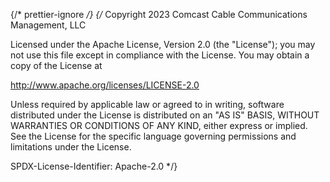 ﻿{/* prettier-ignore */}
{/*
Copyright 2023 Comcast Cable Communications Management, LLC

Licensed under the Apache License, Version 2.0 (the "License");
you may not use this file except in compliance with the License.
You may obtain a copy of the License at

http://www.apache.org/licenses/LICENSE-2.0

Unless required by applicable law or agreed to in writing, software
distributed under the License is distributed on an "AS IS" BASIS,
WITHOUT WARRANTIES OR CONDITIONS OF ANY KIND, either express or implied.
See the License for the specific language governing permissions and
limitations under the License.

SPDX-License-Identifier: Apache-2.0
\*/}


<Meta of={TooltipStories} />

<Title />

Component to provide hint information to other components like buttons and action items.

## Source

https://github.com/rdkcentral/Lightning-UI-Components/blob/develop/packages/@lightningjs/ui-components/src/components/Tooltip/Tooltip.js

## Usage

`Tooltip` can display a `title` and is added as a child to any component that needs hint text. It is positioned above the parent component using the property 'bottomMargin' and centered horizontally based on the parent's width:

```js
import { Tooltip } from '@lightningjs/ui-components';
import Button from '../Button';

class Example extends lng.Component {
  static _template() {
    return {
      Button: {
        type: Button,
        x: 200,
        y: 100,
        w: 410,
        title: '+',
        background: 'stroke',
        Tooltip: {
          type: Tooltip,
          title: 'Add to My List!',
          bottomMargin: 24
        }
      }
    };
  }
}
```

### Sizing

The size of the tooltip is based on the length of it's 'title'. If the 'title' exceeds 400px the text wraps, and the background resizes to accomodate.

### Focus

Tooltip is only visible on focus of the parent.

## API

### Properties

| name         | type   | default   | description                                                                                           |
| ------------ | ------ | --------- | ----------------------------------------------------------------------------------------------------- |
| delayVisible | number | undefined | the amount of time, in milliseconds, before the tooltip is displayed after being focused              |
| timeVisible  | number | undefined | the amount of time, in milliseconds, the tooltip is displayed before transitioning out of the display |
| title        | string | undefined | text of tooltip content                                                                               |

### Style Properties

| name            | type                             | description                                          |
| --------------- | -------------------------------- | ---------------------------------------------------- |
| backgroundColor | number                           | background color of tooltip                          |
| marginBottom    | number                           | space below tooltip                                  |
| paddingX        | number                           | space on left and right sides of tooltip text        |
| paddingY        | number                           | space above and below tooltip text                   |
| pointerWidth    | number                           | width of point beneath rounded rectangle of tooltip  |
| pointerHeight   | number                           | height of point beneath rounded rectangle of tooltip |
| radius          | number \| array                  | radius of tooltip corners                            |
| textStyle       | string \| object                 | text styles used for Tooltip's text                  |
| transition      | <DocsLink id="lng.Transition" /> | transition to apply to text                          |
